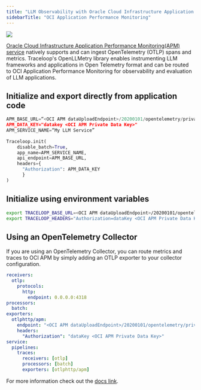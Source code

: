 ```yaml
---
title: "LLM Observability with Oracle Cloud Infrastructure Application Performance Monitoring(APM) service"
sidebarTitle: "OCI Application Performance Monitoring"
---
```


<Frame>
  <img src="/img/integrations/ociapm-traceexplorer.png" />
</Frame>


[Oracle Cloud Infrastructure Application Performance Monitoring(APM) service](https://docs.oracle.com/en-us/iaas/application-performance-monitoring/home.htm) natively supports and can ingest OpenTelemetry (OTLP) spans and metrics. Traceloop's OpenLLMetry library enables instrumenting LLM frameworks and applications in Open Telemetry format and can be routed to OCI Application Performance Monitoring for observability and evaluation of LLM applications. 

## Initialize and export directly from application code

```python
APM_BASE_URL=“<OCI APM dataUploadEndpoint>/20200101/opentelemetry/private"
APM_DATA_KEY="datakey <OCI APM Private Data Key>"
APM_SERVICE_NAME=“My LLM Service”
 
Traceloop.init(
    disable_batch=True,
    app_name=APM_SERVICE_NAME,
    api_endpoint=APM_BASE_URL,
    headers={
      "Authorization": APM_DATA_KEY
      }
)
```

## Initialize using environment variables 

```bash
export TRACELOOP_BASE_URL=<OCI APM dataUploadEndpoint>/20200101/opentelemetry/private
export TRACELOOP_HEADERS="Authorization=dataKey <OCI APM Private Data Key>"
```

## Using an OpenTelemetry Collector
If you are using an OpenTelemetry Collector, you can route metrics and traces to OCI APM by simply adding an OTLP exporter to your collector configuration.

```yaml
receivers:
  otlp:
    protocols:
      http:
        endpoint: 0.0.0.0:4318
processors:
  batch:
exporters:
  otlphttp/apm:
    endpoint: "<OCI APM dataUploadEndpoint>/20200101/opentelemetry/private" 
    headers:
      "Authorization": "dataKey <OCI APM Private Data Key>"
service:
  pipelines:
    traces:
      receivers: [otlp]
      processors: [batch]
      exporters: [otlphttp/apm]
```

For more information check out the [docs link](https://docs.oracle.com/en-us/iaas/application-performance-monitoring/doc/configure-open-source-tracing-systems.html#GUID-4D941163-F357-4839-8B06-688876D4C61F).
